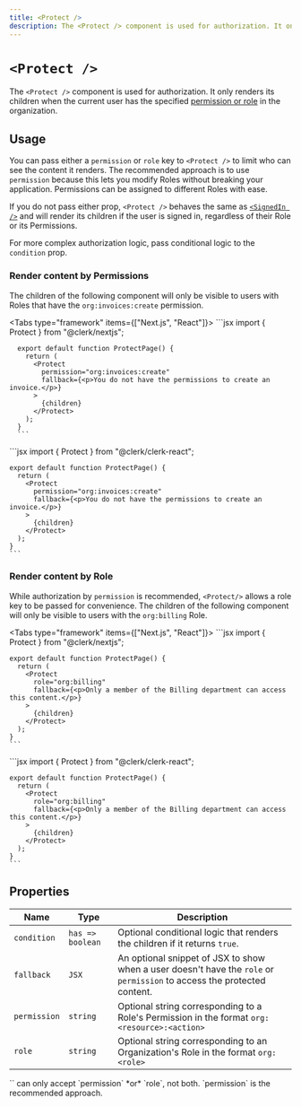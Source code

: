 ```yaml
---
title: <Protect />
description: The <Protect /> component is used for authorization. It only renders its children when the current user has the specified permission or role in the organization.
---
```


# `<Protect />`

The `<Protect />` component is used for authorization. It only renders its children when the current user has the specified [permission or role](/docs/organizations/roles-permissions) in the organization.

## Usage

You can pass either a `permission` or `role` key to `<Protect />` to limit who can see the content it renders. The recommended approach is to use `permission` because this lets you modify Roles without breaking your application. Permissions can be assigned to different Roles with ease.

If you do not pass either prop, `<Protect />` behaves the same as [`<SignedIn />`](/docs/components/control/signed-in) and will render its children if the user is signed in, regardless of their Role or its Permissions.

For more complex authorization logic, pass conditional logic to the `condition` prop.

### Render content by Permissions

The children of the following component will only be visible to users with Roles that have the `org:invoices:create` permission.

<Tabs type="framework" items={["Next.js", "React"]}>
  <Tab>
      ```jsx
      import { Protect } from "@clerk/nextjs";

      export default function ProtectPage() {
        return (
          <Protect
            permission="org:invoices:create"
            fallback={<p>You do not have the permissions to create an invoice.</p>}
          >
            {children}
          </Protect>
        );
      }
      ```
  </Tab>

  <Tab>
    ```jsx
    import { Protect } from "@clerk/clerk-react";

    export default function ProtectPage() {
      return (
        <Protect
          permission="org:invoices:create"
          fallback={<p>You do not have the permissions to create an invoice.</p>}
        >
          {children}
        </Protect>
      );
    }
    ```
  </Tab>
</Tabs>

### Render content by Role

While authorization by `permission` is recommended, `<Protect/>` allows a role key to be passed for convenience. The children of the following component will only be visible to users with the `org:billing` Role.

<Tabs type="framework" items={["Next.js", "React"]}>
  <Tab>
    ```jsx
    import { Protect } from "@clerk/nextjs";

    export default function ProtectPage() {
      return (
        <Protect
          role="org:billing"
          fallback={<p>Only a member of the Billing department can access this content.</p>}
        >
          {children}
        </Protect>
      );
    }
    ```
  </Tab>

  <Tab>
    ```jsx
    import { Protect } from "@clerk/clerk-react";

    export default function ProtectPage() {
      return (
        <Protect
          role="org:billing"
          fallback={<p>Only a member of the Billing department can access this content.</p>}
        >
          {children}
        </Protect>
      );
    }
    ```
  </Tab>
</Tabs>

## Properties

| Name | Type | Description |
| --- | --- | --- |
| `condition` | `has => boolean` | Optional conditional logic that renders the children if it returns `true`. |
| `fallback` | `JSX` | An optional snippet of JSX to show when a user doesn't have the `role` or `permission` to access the protected content. |
| `permission` | `string` | Optional string corresponding to a Role's Permission in the format `org:<resource>:<action>` |
| `role` | `string` | Optional string corresponding to an Organization's Role in the format `org:<role>` |

<Callout type="warning">
`<Protect />` can only accept `permission` *or* `role`, not both. `permission` is the recommended approach.
</Callout>
